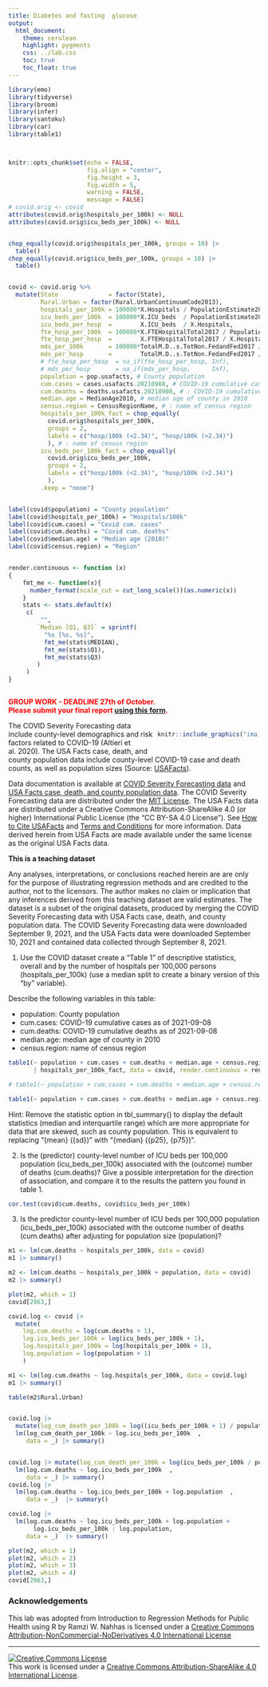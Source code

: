 ```yaml
---
title: Diabetes and fasting  glucose
output:
  html_document:
    theme: cerulean
    highlight: pygments
    css: ../lab.css
    toc: true
    toc_float: true
---
```


```r
library(emo)
library(tidyverse)
library(broom)
library(infer)
library(santoku)
library(car)
library(table1)



knitr::opts_chunk$set(echo = FALSE, 
                      fig.align = "center", 
                      fig.height = 3, 
                      fig.width = 5,
                      warning = FALSE, 
                      message = FALSE)
# covid.orig <- covid
attributes(covid.orig$hospitals_per_100k) <- NULL
attributes(covid.orig$icu_beds_per_100k) <- NULL


chop_equally(covid.orig$hospitals_per_100k, groups = 10) |> 
  table()
chop_equally(covid.orig$icu_beds_per_100k, groups = 10) |> 
  table()


covid <- covid.orig %>%
  mutate(State              = factor(State),
         Rural.Urban = factor(Rural.UrbanContinuumCode2013),
         hospitals_per_100k = 100000*X.Hospitals / PopulationEstimate2018,
         icu_beds_per_100k  = 100000*X.ICU_beds  / PopulationEstimate2018,
         icu_beds_per_hosp  =        X.ICU_beds  / X.Hospitals,
         fte_hosp_per_100k  = 100000*X.FTEHospitalTotal2017 / PopulationEstimate2018,
         fte_hosp_per_hosp  =        X.FTEHospitalTotal2017 / X.Hospitals,
         mds_per_100k       = 100000*TotalM.D..s.TotNon.FedandFed2017 / PopulationEstimate2018,
         mds_per_hosp       =        TotalM.D..s.TotNon.FedandFed2017 / X.Hospitals,
         # fte_hosp_per_hosp  = na_if(fte_hosp_per_hosp, Inf),
         # mds_per_hosp       = na_if(mds_per_hosp,      Inf), 
         population = pop.usafacts, # County population
         cum.cases = cases.usafacts.20210908, # COVID-19 cumulative cases as of 2021-09-08
         cum.deaths = deaths.usafacts.20210908, # : COVID-19 cumulative deaths as of 2021-09-08, 
         median.age = MedianAge2010, # median age of county in 2010
         census.region = CensusRegionName, # : name of census region
         hospitals_per_100k_fact = chop_equally(
           covid.orig$hospitals_per_100k, 
           groups = 2, 
           labels = c("hosp/100k (<2.34)", "hosp/100k (>2.34)")
           ), # : name of census region
         icu_beds_per_100k_fact = chop_equally(
           covid.orig$icu_beds_per_100k, 
           groups = 2, 
           labels = c("hosp/100k (<2.34)", "hosp/100k (>2.34)")
           ),
         .keep = "none")


label(covid$population) = "County population"
label(covid$hospitals_per_100k) = "Hospitals/100k"
label(covid$cum.cases) = "Covid cum. cases"
label(covid$cum.deaths) = "Covid cum. deaths"
label(covid$median.age) = "Median age (2010)"
label(covid$census.region) = "Region"


render.continuous <- function (x) 
{
    fmt_me <- function(x){
      number_format(scale_cut = cut_long_scale())(as.numeric(x))
    }
    stats <- stats.default(x)
     c(
         "", 
        `Median [Q1, Q3]` = sprintf(
          "%s [%s, %s]",
          fmt_me(stats$MEDIAN), 
          fmt_me(stats$Q1), 
          fmt_me(stats$Q3)
        )
     )
}



```


<span style="color: red;font-size: 14px;font-weight: bold;">GROUP WORK - DEADLINE 27th of October. 
<br/>Please submit your final report [using this form](https://forms.gle/JB5c9apmkx3wD8WG7). </span>


<div style="float: right;width: 200px;margin: 5px 5px 5px 5px">
```r
knitr::include_graphics("images/regression-labeled.jpeg")
```
</div>

The COVID Severity Forecasting data include county-level demographics and risk factors related to COVID-19 (Altieri et al. 2020). The USA Facts case, death, and county population data include county-level COVID-19 case and death counts, as well as population sizes (Source: [USAFacts](https://usafacts.org)).

Data documentation is available at [COVID Severity Forecasting data](https://github.com/Yu-Group/covid19-severity-prediction) and [USA Facts case, death, and county population data](https://usafacts.org/visualizations/coronavirus-covid-19-spread-map/). The COVID Severity Forecasting data are distributed under the [MIT License](https://github.com/Yu-Group/covid19-severity-prediction/blob/master/LICENSE). The USA Facts data are distributed under a Creative Commons Attribution-ShareAlike 4.0 (or higher) International Public License (the “CC BY-SA 4.0 License”). See [How to Cite USAFacts](https://usafacts.org/how-to-cite-usafacts/) and [Terms and Conditions](https://usafacts.org/terms-and-conditions/) for more information. Data derived herein from USA Facts are made available under the same license as the original USA Facts data.

:::{#boxedtext}

**This is a teaching dataset**

Any analyses, interpretations, or conclusions reached herein are are only for the purpose of illustrating regression methods and are credited to the author, not to the licensors. The author makes no claim or implication that any inferences derived from this teaching dataset are valid estimates. The dataset is a subset of the original datasets, produced by merging the COVID Severity Forecasting data with USA Facts case, death, and county population data. The COVID Severity Forecasting data were downloaded September 9, 2021, and the USA Facts data were downloaded September 10, 2021 and contained data collected through September 8, 2021.
:::


1.  Use the COVID dataset create a "Table 1" of descriptive statistics, overall and by the number of hospitals per 100,000 persons (hospitals_per_100k) (use a median split to create a binary version of this “by” variable). 

Describe the following variables in this table:

-   population: County population
-   cum.cases: COVID-19 cumulative cases as of 2021-09-08
-   cum.deaths: COVID-19 cumulative deaths as of 2021-09-08
-   median.age: median age of county in 2010
-   census.region: name of census region

```r

table1(~ population + cum.cases + cum.deaths + median.age + census.region + hospitals_per_100k
       | hospitals_per_100k_fact, data = covid, render.continuous = render.continuous)

# table1(~ population + cum.cases + cum.deaths + median.age + census.region + hospitals_per_100k | hospitals_per_100k_fact, data = covid)

table1(~ population + cum.cases + cum.deaths + median.age + census.region + hospitals_per_100k + Rural.Urban | hospitals_per_100k_fact, data = covid)

```



:::{#boxedtext}
Hint: Remove the statistic option in tbl_summary() to display the default statistics (median and interquartile range) which are more appropriate for data that are skewed, such as county population. This is equivalent to replacing "{mean} ({sd})" with "{median} ({p25}, {p75})".
:::

2. Is the (predictor) county-level number of ICU beds per 100,000 population (icu_beds_per_100k) associated with the (outcome) number of deaths (cum.deaths)? Give a possible interpretation for the direction of association, and compare it to the results the pattern you found in table 1.

```r

cor.test(covid$cum.deaths, covid$icu_beds_per_100k)


```

3. Is the predictor county-level number of ICU beds per 100,000 population (icu_beds_per_100k) associated with the outcome number of deaths (cum.deaths) after adjusting for population size (population)?

```r


m1 <- lm(cum.deaths ~ hospitals_per_100k, data = covid) 
m1 |> summary()

m2 <- lm(cum.deaths ~ hospitals_per_100k + population, data = covid) 
m2 |> summary()

plot(m2, which = 1)
covid[2963,]

covid.log <- covid |> 
  mutate(
    log.cum.deaths = log(cum.deaths + 1), 
    log.icu_beds_per_100k = log(icu_beds_per_100k + 1),
    log.hospitals_per_100k = log(hospitals_per_100k + 1),
    log.population = log(population + 1)
    )

m1 <- lm(log.cum.deaths ~ log.hospitals_per_100k, data = covid.log) 
m1 |> summary()

table(m2$Rural.Urban)


covid.log |> 
  mutate(log_cum_death_per_100k = log((icu_beds_per_100k + 1) / population)) |> 
  lm(log_cum_death_per_100k ~ log.icu_beds_per_100k  ,
     data = _) |> summary()


covid.log |> mutate(log_cum_death_per_100k = log(icu_beds_per_100k / population)) |> 
  lm(log.cum.deaths ~ log.icu_beds_per_100k  ,
     data = _) |> summary()
covid.log |> 
  lm(log.cum.deaths ~ log.icu_beds_per_100k + log.population  ,
     data = _)  |> summary()

covid.log |> 
  lm(log.cum.deaths ~ log.icu_beds_per_100k + log.population + 
       log.icu_beds_per_100k : log.population,
     data = _)  |> summary()

plot(m2, which = 1)
plot(m2, which = 2)
plot(m2, which = 3)
plot(m2, which = 4)
covid[2963,]

```













### Acknowledgements

This lab was adopted from Introduction to Regression Methods for Public Health using R by Ramzi W. Nahhas is licensed under a [Creative Commons Attribution-NonCommercial-NoDerivatives 4.0 International License](http://creativecommons.org/licenses/by-nc-nd/4.0/)

------------------------------------------------------------------------

<a rel="license" href="http://creativecommons.org/licenses/by-sa/4.0/">![Creative Commons License](https://i.creativecommons.org/l/by-sa/4.0/88x31.png){style="border-width:0"}</a><br />This work is licensed under a <a rel="license" href="http://creativecommons.org/licenses/by-sa/4.0/">Creative Commons Attribution-ShareAlike 4.0 International License</a>.
